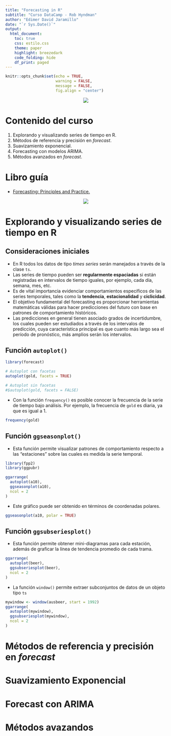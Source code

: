 ```yaml
---
title: "Forecasting in R"
subtitle: "Curso DataCamp - Rob Hyndman"
author: "Edimer David Jaramillo"
date: "`r Sys.Date()`"
output:
  html_document:
    toc: true
    css: estilo.css
    theme: paper
    highlight: breezedark
    code_folding: hide
    df_print: paged
---
```


```r
knitr::opts_chunk$set(echo = TRUE,
                      warning = FALSE,
                      message = FALSE,
                      fig.align = "center")
```

<center>
<img src = "img/img1.png" />
</center>

# Contenido del curso

1. Explorando y visualizando series de tiempo en R.
2. Métodos de referencia y precisión en *forecast*.
3. Suavizamiento exponencial.
4. Forecasting con modelos ARIMA.
5. Métodos avanzados en *forecast*.

# Libro guía

- [Forecasting: Principles and Practice.](https://otexts.com/fpp3/)

<center>
<img src = "img/img2.png" />
</center>

# Explorando y visualizando series de tiempo en R

## Consideraciones iniciales

- En R todos los datos de tipo *times series* serán manejados a través de la clase `ts`.
- Las series de tiempo pueden ser **regularmente espaciadas** si están registradas en intervalos de tiempo iguales, por ejemplo, cada día, semana, mes, etc.
- Es de vital importancia evidenciar comportamientos específicos de las series temporales, tales como la **tendencia**, **estacionalidad** y **ciclicidad**.
- El objetivo fundamental del forecasting es proporcionar herramientas matemáticas válidas para hacer predicciones del futuro con base en patrones de comportamiento históricos.
- Las predicciones en general tienen asociado grados de incertidumbre, los cuales pueden ser estudiados a través de los intervalos de predicción, cuya característica principal es que cuanto más largo sea el período de pronóstico, más amplios serán los intervalos.

## Función `autoplot()`

```r
library(forecast)

# Autoplot con facetas
autoplot(gold, facets = TRUE)

# Autoplot sin facetas
#$autoplot(gold, facets = FALSE)
```

- Con la función `frequency()` es posible conocer la frecuencia de la serie de tiempo bajo análisis. Por ejemplo, la frecuencia de `gold` es diaria, ya que es igual a 1.

```r
frequency(gold)
```

## Función `ggseasonplot()`

- Esta función permite visualizar patrones de comportamiento respecto a las "estaciones" sobre las cuales es medida la serie temporal.

```r
library(fpp2)
library(ggpubr)

ggarrange(
  autoplot(a10),
  ggseasonplot(a10),
  ncol = 2
)
```

- Este gráfico puede ser obtenido en términos de coordenadas polares.

```r
ggseasonplot(a10, polar = TRUE)
```

## Función `ggsubseriesplot()`

- Esta función permite obtener mini-diagramas para cada estación, además de graficar la línea de tendencia promedio de cada trama.

```r
ggarrange(
  autoplot(beer),
  ggsubseriesplot(beer),
  ncol = 2
)

```

- La función `window()` permite extraer subconjuntos de datos de un objeto tipo `ts`

```r
mywindow <- window(ausbeer, start = 1992)
ggarrange(
  autoplot(mywindow),
  ggsubseriesplot(mywindow),
  ncol = 2
)
```

# Métodos de referencia y precisión en *forecast*

# Suavizamiento Exponencial

# Forecast con ARIMA

# Métodos avazandos


